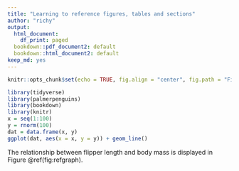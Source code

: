 ```yaml
---
title: "Learning to reference figures, tables and sections"
author: "richy"
output:
  html_document:
    df_print: paged
  bookdown::pdf_document2: default
  bookdown::html_document2: default
keep_md: yes
---
```


```r
knitr::opts_chunk$set(echo = TRUE, fig.align = "center", fig.path = "Figures/")
```

```r
library(tidyverse)
library(palmerpenguins)
library(bookdown)
library(knitr)
x = seq(1:100)
y = rnorm(100)
dat = data.frame(x, y)
ggplot(dat, aes(x = x, y = y)) + geom_line()
```
The relationship between flipper length and body mass is displayed in  Figure \@ref(fig:refgraph).